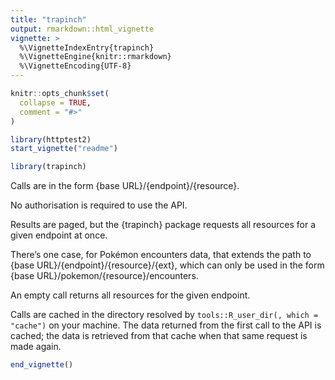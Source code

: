 ```yaml
---
title: "trapinch"
output: rmarkdown::html_vignette
vignette: >
  %\VignetteIndexEntry{trapinch}
  %\VignetteEngine{knitr::rmarkdown}
  %\VignetteEncoding{UTF-8}
---
```


```r
knitr::opts_chunk$set(
  collapse = TRUE,
  comment = "#>"
)

library(httptest2)
start_vignette("readme")
```

```r
library(trapinch)
```


Calls are in the form {base URL}/{endpoint}/{resource}. 

No authorisation is required to use the API.

Results are paged, but the {trapinch} package requests all resources for a given endpoint at once.

There's one case, for Pokémon encounters data, that extends the path to {base URL}/{endpoint}/{resource}/{ext}, which can only be used in the form {base URL}/pokemon/{resource}/encounters.

An empty call returns all resources for the given endpoint.

Calls are cached in the directory resolved by `tools::R_user_dir(, which = "cache")` on your machine. The data returned from the first call to the API is cached; the data is retrieved from that cache when that same request is made again.


```r
end_vignette()
```
